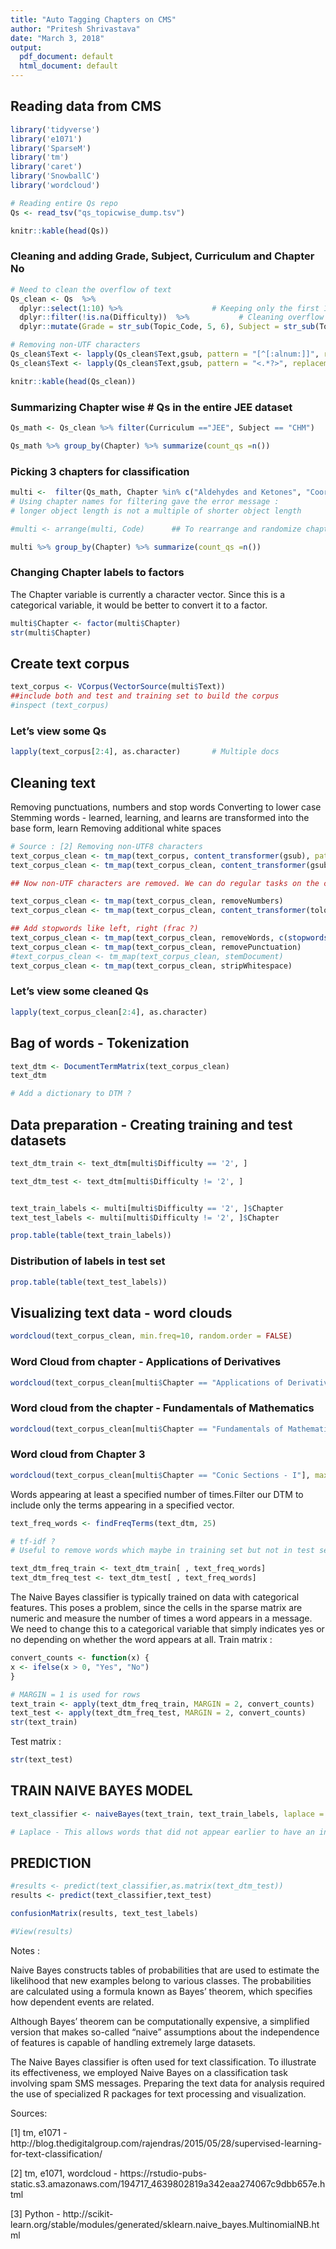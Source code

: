 ---
title: "Auto Tagging Chapters on CMS"
author: "Pritesh Shrivastava"
date: "March 3, 2018"
output:
  pdf_document: default
  html_document: default
---

## Reading data from CMS

```{r echo = FALSE, message=FALSE, warning=FALSE, results='asis'}
library('tidyverse')
library('e1071')
library('SparseM')
library('tm')
library('caret')
library('SnowballC')
library('wordcloud')

# Reading entire Qs repo
Qs <- read_tsv("qs_topicwise_dump.tsv")

knitr::kable(head(Qs))
```

### Cleaning and adding Grade, Subject, Curriculum and Chapter No 

```{r echo = FALSE, results='asis'}
# Need to clean the overflow of text
Qs_clean <- Qs  %>%
  dplyr::select(1:10) %>%                    # Keeping only the first 10 columns
  dplyr::filter(!is.na(Difficulty))  %>%           # Cleaning overflow
  dplyr::mutate(Grade = str_sub(Topic_Code, 5, 6), Subject = str_sub(Topic_Code, 1, 3), Curriculum = str_sub(Topic_Code, 8, 10), Ch_No = str_sub(Topic_Code, 12, 13))

# Removing non-UTF characters
Qs_clean$Text <- lapply(Qs_clean$Text,gsub, pattern = "[^[:alnum:]]", replacement = " ")
Qs_clean$Text <- lapply(Qs_clean$Text,gsub, pattern = "<.*?>", replacement= " ")

knitr::kable(head(Qs_clean))

```

### Summarizing Chapter wise # Qs in the entire JEE dataset

```{r echo=FALSE}
Qs_math <- Qs_clean %>% filter(Curriculum =="JEE", Subject == "CHM")

Qs_math %>% group_by(Chapter) %>% summarize(count_qs =n())

```


### Picking 3 chapters for classification

```{r echo = FALSE, eval= TRUE}

multi <-  filter(Qs_math, Chapter %in% c("Aldehydes and Ketones", "Coordination Compounds", "Biomolecules, Polymers and Chemistry in Everyday life", "Electrochemistry", "Amines")) 
# Using chapter names for filtering gave the error message :
# longer object length is not a multiple of shorter object length

#multi <- arrange(multi, Code)      ## To rearrange and randomize chapters by row no

multi %>% group_by(Chapter) %>% summarize(count_qs =n())

```

### Changing Chapter labels to factors

The Chapter variable is currently a character vector. Since this is a categorical variable, it would be better to convert it to a factor.
```{r echo=FALSE}
multi$Chapter <- factor(multi$Chapter)
str(multi$Chapter)
```

## Create text corpus

```{r echo=FALSE}
text_corpus <- VCorpus(VectorSource(multi$Text)) 
##include both and test and training set to build the corpus
#inspect (text_corpus)
```

### Let's view some Qs
```{r echo=FALSE}
lapply(text_corpus[2:4], as.character)       # Multiple docs
```

## Cleaning text 
Removing punctuations, numbers and stop words
Converting to lower case
Stemming words - learned, learning, and learns are transformed into the base form, learn
Removing additional white spaces

```{r echo=FALSE}
# Source : [2] Removing non-UTF8 characters
text_corpus_clean <- tm_map(text_corpus, content_transformer(gsub), pattern ="[^[:alnum:]]" , replacement = " ")
text_corpus_clean <- tm_map(text_corpus_clean, content_transformer(gsub), pattern ="[\u0080-\uffff]" , replacement = " ")

## Now non-UTF characters are removed. We can do regular tasks on the clean corpus.

text_corpus_clean <- tm_map(text_corpus_clean, removeNumbers)
text_corpus_clean <- tm_map(text_corpus_clean, content_transformer(tolower))

## Add stopwords like left, right (frac ?)
text_corpus_clean <- tm_map(text_corpus_clean, removeWords, c(stopwords(), "left","right"))
text_corpus_clean <- tm_map(text_corpus_clean, removePunctuation)
#text_corpus_clean <- tm_map(text_corpus_clean, stemDocument)
text_corpus_clean <- tm_map(text_corpus_clean, stripWhitespace)
```

### Let's view some cleaned Qs
```{r echo=FALSE}
lapply(text_corpus_clean[2:4], as.character)       
```

## Bag of words - Tokenization
```{r echo=FALSE}
text_dtm <- DocumentTermMatrix(text_corpus_clean)
text_dtm

# Add a dictionary to DTM ?
```

## Data preparation - Creating training and test datasets

```{r echo=FALSE}
text_dtm_train <- text_dtm[multi$Difficulty == '2', ]

text_dtm_test <- text_dtm[multi$Difficulty != '2', ]


text_train_labels <- multi[multi$Difficulty == '2', ]$Chapter
text_test_labels <- multi[multi$Difficulty != '2', ]$Chapter 

prop.table(table(text_train_labels))
```

### Distribution of labels in test set
```{r echo=FALSE}
prop.table(table(text_test_labels))
```

## Visualizing text data - word clouds
```{r  echo=FALSE}
wordcloud(text_corpus_clean, min.freq=10, random.order = FALSE)
```

### Word Cloud from chapter - Applications of Derivatives
```{r  echo=FALSE}
wordcloud(text_corpus_clean[multi$Chapter == "Applications of Derivatives"], max.words = 40, scale = c(3, 0.5))
```

### Word cloud from the chapter - Fundamentals of Mathematics
```{r echo=FALSE, eval=TRUE}
wordcloud(text_corpus_clean[multi$Chapter == "Fundamentals of Mathematics"], max.words = 40, scale = c(3, 0.5))
```
### Word cloud from Chapter 3
```{r echo=FALSE, eval=TRUE}
wordcloud(text_corpus_clean[multi$Chapter == "Conic Sections - I"], max.words = 40, scale = c(3, 0.5))
```

Words appearing at least a specified number of times.Filter our DTM to include only the terms appearing in a specified vector.

```{r  echo=FALSE}
text_freq_words <- findFreqTerms(text_dtm, 25)

# tf-idf ?
# Useful to remove words which maybe in training set but not in test set leading to an out of bounds error

text_dtm_freq_train <- text_dtm_train[ , text_freq_words]
text_dtm_freq_test <- text_dtm_test[ , text_freq_words]
```

The Naive Bayes classifier is typically trained on data with categorical features. This poses a problem, since the cells in the sparse matrix are numeric and measure the number of times a word appears in a message. We need to change this to a categorical variable that simply indicates yes or no depending on whether the word appears at all. Train matrix :

```{r echo=FALSE}
convert_counts <- function(x) {
x <- ifelse(x > 0, "Yes", "No")
}

# MARGIN = 1 is used for rows
text_train <- apply(text_dtm_freq_train, MARGIN = 2, convert_counts)
text_test <- apply(text_dtm_freq_test, MARGIN = 2, convert_counts)
str(text_train)
```

Test matrix :
```{r echo=FALSE}
str(text_test)
```


## TRAIN NAIVE BAYES MODEL 
```{r echo=FALSE}
text_classifier <- naiveBayes(text_train, text_train_labels, laplace = 1)

# Laplace - This allows words that did not appear earlier to have an indisputable say in the classification process. Just because the word "ringtone" only appeared in the spam messages in the training data, it does not mean that every message with this word should be classified as spam
```

## PREDICTION
```{r echo=FALSE}
#results <- predict(text_classifier,as.matrix(text_dtm_test))
results <- predict(text_classifier,text_test)

confusionMatrix(results, text_test_labels)

#View(results)
```

Notes :

Naive Bayes constructs tables of probabilities that are used to estimate the likelihood that new examples belong to various classes. The probabilities are calculated using a formula known as Bayes' theorem, which specifies how dependent events are related.

Although Bayes' theorem can be computationally expensive, a simplified version that makes so-called "naive" assumptions about the independence of features is capable of handling extremely large datasets.

The Naive Bayes classifier is often used for text classification. To illustrate its effectiveness, we employed Naive Bayes on a classification task involving spam SMS messages. Preparing the text data for analysis required the use of specialized R packages for text processing and visualization.

Sources: 

[1] tm, e1071 - http://blog.thedigitalgroup.com/rajendras/2015/05/28/supervised-learning-for-text-classification/

[2] tm, e1071, wordcloud - https://rstudio-pubs-static.s3.amazonaws.com/194717_4639802819a342eaa274067c9dbb657e.html

[3] Python - http://scikit-learn.org/stable/modules/generated/sklearn.naive_bayes.MultinomialNB.html